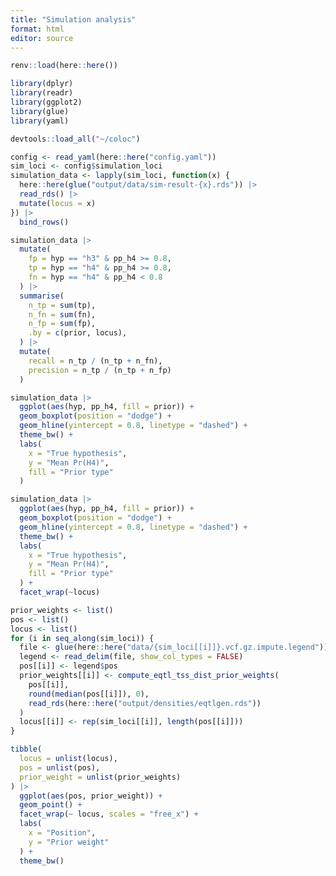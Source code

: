 ```yaml
---
title: "Simulation analysis"
format: html
editor: source
---
```


```r
renv::load(here::here())

library(dplyr)
library(readr)
library(ggplot2)
library(glue)
library(yaml)

devtools::load_all("~/coloc")
```

```r
config <- read_yaml(here::here("config.yaml"))
sim_loci <- config$simulation_loci
simulation_data <- lapply(sim_loci, function(x) {
  here::here(glue("output/data/sim-result-{x}.rds")) |>
  read_rds() |>
  mutate(locus = x)
}) |>
  bind_rows()
```

```r
simulation_data |>
  mutate(
    fp = hyp == "h3" & pp_h4 >= 0.8,
    tp = hyp == "h4" & pp_h4 >= 0.8,
    fn = hyp == "h4" & pp_h4 < 0.8
  ) |>
  summarise(
    n_tp = sum(tp),
    n_fn = sum(fn), 
    n_fp = sum(fp),
    .by = c(prior, locus), 
  ) |>
  mutate(
    recall = n_tp / (n_tp + n_fn),
    precision = n_tp / (n_tp + n_fp)
  )
```

```r
simulation_data |>
  ggplot(aes(hyp, pp_h4, fill = prior)) + 
  geom_boxplot(position = "dodge") + 
  geom_hline(yintercept = 0.8, linetype = "dashed") +
  theme_bw() + 
  labs(
    x = "True hypothesis", 
    y = "Mean Pr(H4)",
    fill = "Prior type"
  )
```

```r
simulation_data |>
  ggplot(aes(hyp, pp_h4, fill = prior)) +
  geom_boxplot(position = "dodge") +
  geom_hline(yintercept = 0.8, linetype = "dashed") +
  theme_bw() +
  labs(
    x = "True hypothesis",
    y = "Mean Pr(H4)",
    fill = "Prior type"
  ) +
  facet_wrap(~locus)
```

```r
prior_weights <- list()
pos <- list()
locus <- list()
for (i in seq_along(sim_loci)) {
  file <- glue(here::here("data/{sim_loci[[i]]}.vcf.gz.impute.legend"))
  legend <- read_delim(file, show_col_types = FALSE) 
  pos[[i]] <- legend$pos
  prior_weights[[i]] <- compute_eqtl_tss_dist_prior_weights(
    pos[[i]],
    round(median(pos[[i]]), 0),
    read_rds(here::here("output/densities/eqtlgen.rds"))
  )
  locus[[i]] <- rep(sim_loci[[i]], length(pos[[i]]))
}

tibble(
  locus = unlist(locus),
  pos = unlist(pos),
  prior_weight = unlist(prior_weights)
) |> 
  ggplot(aes(pos, prior_weight)) + 
  geom_point() + 
  facet_wrap(~ locus, scales = "free_x") + 
  labs(
    x = "Position",
    y = "Prior weight"
  ) + 
  theme_bw() 
```
